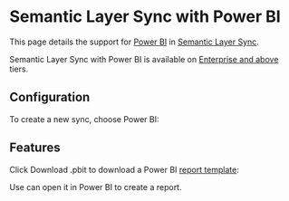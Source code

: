 # Semantic Layer Sync with Power BI

This page details the support for [Power BI](https://www.microsoft.com/en-gb/power-platform/products/power-bi/)
in [Semantic Layer Sync](/product/apis-integrations/semantic-layer-sync).

<SuccessBox>

Semantic Layer Sync with Power BI is available on
[Enterprise and above](https://cube.dev/pricing) tiers.

</SuccessBox>

## Configuration

To create a new sync, choose <Btn>Power BI</Btn>:

<Screenshot
  highlight="inset(34% 20% 55% 65% round 10px)"
  src="https://ucarecdn.com/36c23111-871d-4d2a-927f-877df954b090/"
/>

## Features

Click <Btn>Download .pbit</Btn> to download a Power BI [report template][pbit]:

<Screenshot
  highlight="inset(69% 1% 20% 5% round 10px)"
  src="https://ucarecdn.com/4b93196e-3128-4b01-bd3f-eab8e7d8a37f/"
/>

Use can open it in Power BI to create a report.


[pbit]: https://learn.microsoft.com/en-us/power-bi/create-reports/desktop-templates